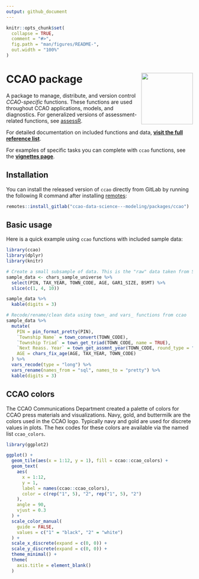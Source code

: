 ---
output: github_document
---

<!-- README.md is generated from README.Rmd. Please edit that file -->

```{r, include = FALSE}
knitr::opts_chunk$set(
  collapse = TRUE,
  comment = "#>",
  fig.path = "man/figures/README-",
  out.width = "100%"
)
```

# CCAO package <a href='https://gitlab.com/ccao-data-science---modeling/packages/ccao'><img src='man/figures/logo.png' align="right" height="139" /></a>

A package to manage, distribute, and version control *CCAO-specific* functions. These functions are used throughout CCAO applications, models, and diagnostics. For generalized versions of assessment-related functions, see [assessR](https://gitlab.com/ccao-data-science---modeling/packages/assessr).

For detailed documentation on included functions and data, [**visit the full reference list**](https://ccao-data-science---modeling.gitlab.io/packages/ccao/reference/).

For examples of specific tasks you can complete with `ccao` functions, see the [**vignettes page**](https://ccao-data-science---modeling.gitlab.io/packages/ccao/articles/index.html).

## Installation

You can install the released version of `ccao` directly from GitLab by running the following R command after installing [remotes](https://github.com/r-lib/remotes):

```{r, eval=FALSE}
remotes::install_gitlab("ccao-data-science---modeling/packages/ccao")
```

## Basic usage

Here is a quick example using `ccao` functions with included sample data:

```{r, message=FALSE, results='asis'}
library(ccao)
library(dplyr)
library(knitr)

# Create a small subsample of data. This is the "raw" data taken from SQL
sample_data <- chars_sample_universe %>%
  select(PIN, TAX_YEAR, TOWN_CODE, AGE, GAR1_SIZE, BSMT) %>%
  slice(c(1, 4, 10))

sample_data %>%
  kable(digits = 3)

# Recode/rename/clean data using town_ and vars_ functions from ccao 
sample_data %>%
  mutate(
    PIN = pin_format_pretty(PIN),
    `Township Name` = town_convert(TOWN_CODE),
    `Township Triad` = town_get_triad(TOWN_CODE, name = TRUE),
    `Next Reass. Year` = town_get_assmnt_year(TOWN_CODE, round_type = "ceiling"),
    AGE = chars_fix_age(AGE, TAX_YEAR, TOWN_CODE)
  ) %>%
  vars_recode(type = "long") %>%
  vars_rename(names_from = "sql", names_to = "pretty") %>%
  kable(digits = 3)

```

## CCAO colors

The CCAO Communications Department created a palette of colors for CCAO press materials and visualizations. Navy, gold, and buttermilk are the colors used in the CCAO logo. Typically navy and gold are used for discrete values in plots. The hex codes for these colors are available via the named list `ccao_colors`.

```{r, echo=FALSE, fig.height=1}
library(ggplot2)

ggplot() +
  geom_tile(aes(x = 1:12, y = 1), fill = ccao::ccao_colors) +
  geom_text(
    aes(
      x = 1:12,
      y = 1,
      label = names(ccao::ccao_colors),
      color = c(rep("1", 5), "2", rep("1", 5), "2")
    ),
    angle = 90,
    vjust = 0.3
  ) +
  scale_color_manual(
    guide = FALSE,
    values = c("1" = "black", "2" = "white")
  ) +
  scale_x_discrete(expand = c(0, 0)) + 
  scale_y_discrete(expand = c(0, 0)) + 
  theme_minimal() +
  theme(
    axis.title = element_blank()
  )
```
